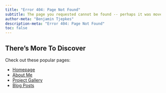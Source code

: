 ```yaml
---
title: "Error 404: Page Not Found"
subtitle: The page you requested cannot be found -- perhaps it was moved or renamed.
author-meta: "Benjamin Tjepkes"
description-meta: "Error 404: Page Not Found"
toc: false
---
```


## There's More To Discover

Check out these popular pages:

- [Homepage](index.qmd)
- [About Me](about/index.qmd)
- [Project Gallery](gallery/index.qmd)
- [Blog Posts](posts/index.qmd)